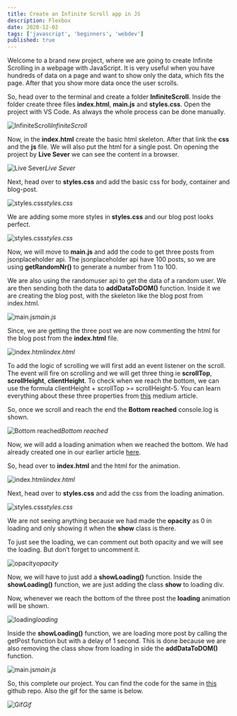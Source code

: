 ```yaml
---
title: Create an Infinite Scroll app in JS
description: Flexbox
date: 2020-12-02
tags: ['javascript', 'beginners', 'webdev']
published: true
---
```


Welcome to a brand new project, where we are going to create Infinite Scrolling in a webpage with JavaScript. It is very useful when you have hundreds of data on a page and want to show only the data, which fits the page. After that you show more data once the user scrolls.

So, head over to the terminal and create a folder **InfiniteScroll**. Inside the folder create three files **index.html**, **main.js** and **styles.css**. Open the project with VS Code. As always the whole process can be done manually.

![InfiniteScroll](https://ik.imagekit.io/thewebdev/JS-Projects/Infinite-Scroll/1_AaavYKLP0p.png)*InfiniteScroll*

Now, in the **index.html** create the basic html skeleton. After that link the **css** and the **js** file. We will also put the html for a single post. On opening the project by **Live Sever** we can see the content in a browser.

![Live Sever](https://ik.imagekit.io/thewebdev/JS-Projects/Infinite-Scroll/2_yD9w_bsWu6.png)*Live Sever*

Next, head over to **styles.css** and add the basic css for body, container and blog-post.

![styles.css](https://ik.imagekit.io/thewebdev/JS-Projects/Infinite-Scroll/3_cvYD7Q6on.png)*styles.css*

We are adding some more styles in **styles.css** and our blog post looks perfect.

![styles.css](https://ik.imagekit.io/thewebdev/JS-Projects/Infinite-Scroll/4_pSN25Pyxvr.png)*styles.css*

Now, we will move to **main.js** and add the code to get three posts from jsonplaceholder api. The jsonplaceholder api have 100 posts, so we are using **getRandomNr()** to generate a number from 1 to 100.

We are also using the randomuser api to get the data of a random user. We are then sending both the data to **addDataToDOM()** function. Inside it we are creating the blog post, with the skeleton like the blog post from index.html.

![main.js](https://ik.imagekit.io/thewebdev/JS-Projects/Infinite-Scroll/5_FIxABTI_ZA.png)*main.js*

Since, we are getting the three post we are now commenting the html for the blog post from the **index.html** file.

![index.html](https://ik.imagekit.io/thewebdev/JS-Projects/Infinite-Scroll/6_rLvgu1BCy.png)*index.html*

To add the logic of scrolling we will first add an event listener on the scroll. The event will fire on scrolling and we will get three thing ie **scrollTop**, **scrollHeight**, **clientHeight**. To check when we reach the bottom, we can use the formula clientHeight + scrollTop >= scrollHeight-5. You can learn everything about these three properties from [this](https://medium.com/@jbbpatel94/difference-between-offsetheight-clientheight-and-scrollheight-cfea5c196937#:~:text=Top%20highlight&text=scrollHeight%3A%20The%20scrollHeight%20value%20is,without%20using%20a%20vertical%20scrollbar.&text=clientHeight%3A%20it%20includes%20the%20element's,horizontal%20scrollbar%20(if%20present).) medium article.

So, once we scroll and reach the end the **Bottom reached** console.log is shown.

![Bottom reached](https://ik.imagekit.io/thewebdev/JS-Projects/Infinite-Scroll/7_DzfU0CumJe.png)*Bottom reached*

Now, we will add a loading animation when we reached the bottom. We had already created one in our earlier article [here](https://medium.com/@nabendu82/create-a-jumping-loading-animation-with-css-420a7f107b56).

So, head over to **index.html** and the html for the animation.

![index.html](https://ik.imagekit.io/thewebdev/JS-Projects/Infinite-Scroll/8_jK3YlibXZW.png)*index.html*

Next, head over to **styles.css** and add the css from the loading animation.

![styles.css](https://ik.imagekit.io/thewebdev/JS-Projects/Infinite-Scroll/9_E-sbhjHcul.png)*styles.css*

We are not seeing anything because we had made the **opacity** as 0 in loading and only showing it when the **show** class is there.

To just see the loading, we can comment out both opacity and we will see the loading. But don’t forget to uncomment it.

![opacity](https://ik.imagekit.io/thewebdev/JS-Projects/Infinite-Scroll/10_w6yCIoAdck.png)*opacity*

Now, we will have to just add a **showLoading()** function. Inside the **showLoading()** function, we are just adding the class **show** to loading div.

Now, whenever we reach the bottom of the three post the **loading** animation will be shown.

![loading](https://ik.imagekit.io/thewebdev/JS-Projects/Infinite-Scroll/11_ea_XzC2kjd.png)*loading*

Inside the **showLoading()** function, we are loading more post by calling the getPost function but with a delay of 1 second. This is done because we are also removing the class show from loading in side the **addDataToDOM()** function.

![main.js](https://ik.imagekit.io/thewebdev/JS-Projects/Infinite-Scroll/12_WW5T8f8UtQ.png)*main.js*

So, this complete our project. You can find the code for the same in [this](https://github.com/nabendu82/InfiniteScroll) github repo. Also the gif for the same is below.

![Gif](https://ik.imagekit.io/thewebdev/JS-Projects/Infinite-Scroll/13_Soa0S5dPG.gif)*Gif*
